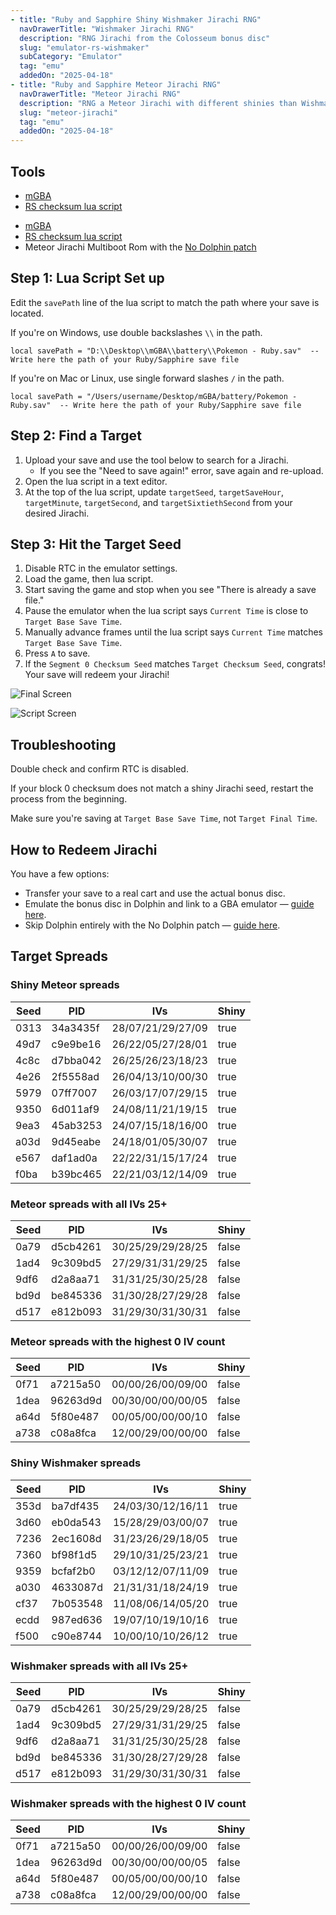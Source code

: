 ```yaml
---
- title: "Ruby and Sapphire Shiny Wishmaker Jirachi RNG"
  navDrawerTitle: "Wishmaker Jirachi RNG"
  description: "RNG Jirachi from the Colosseum bonus disc"
  slug: "emulator-rs-wishmaker"
  subCategory: "Emulator"
  tag: "emu"
  addedOn: "2025-04-18"
- title: "Ruby and Sapphire Meteor Jirachi RNG"
  navDrawerTitle: "Meteor Jirachi RNG"
  description: "RNG a Meteor Jirachi with different shinies than Wishmaker"
  slug: "meteor-jirachi"
  tag: "emu"
  addedOn: "2025-04-18"
---
```


## Tools

<ShowIf slug="/emulator-rs-wishmaker">

- [mGBA](/mgba-setup)
- [RS checksum lua script](https://github.com/Real96/PokeLua/blob/main/Gen%203/mGBA/RS_RNG_Checksums_mGBA.lua)

</ShowIf>

<ShowIf slug="/meteor-jirachi">

- [mGBA](/mgba-setup)
- [RS checksum lua script](https://github.com/Real96/PokeLua/blob/main/Gen%203/mGBA/RS_RNG_Checksums_mGBA.lua)
- Meteor Jirachi Multiboot Rom with the [No Dolphin patch](/no-dolphin-patch)

</ShowIf>

## Step 1: Lua Script Set up

Edit the `savePath` line of the lua script to match the path where your save is located.

If you're on Windows, use double backslashes `\\` in the path.

```
local savePath = "D:\\Desktop\\mGBA\\battery\\Pokemon - Ruby.sav"  -- Write here the path of your Ruby/Sapphire save file
```

If you're on Mac or Linux, use single forward slashes `/` in the path.

```
local savePath = "/Users/username/Desktop/mGBA/battery/Pokemon - Ruby.sav"  -- Write here the path of your Ruby/Sapphire save file
```

## Step 2: Find a Target

1. Upload your save and use the tool below to search for a Jirachi.
   - If you see the "Need to save again!" error, save again and re-upload.
2. Open the lua script in a text editor.
3. At the top of the lua script, update `targetSeed`, `targetSaveHour`, `targetMinute`, `targetSecond`, and `targetSixtiethSecond` from your desired Jirachi.

<ShowIf slug="/emulator-rs-wishmaker">

<MultibootJirachi jirachi="Wishmaker" />

</ShowIf>

<ShowIf slug="/meteor-jirachi">

<MultibootJirachi jirachi="Meteor" />

</ShowIf>

## Step 3: Hit the Target Seed

1. Disable RTC in the emulator settings.
2. Load the game, then lua script.
3. Start saving the game and stop when you see "There is already a save file."
4. Pause the emulator when the lua script says `Current Time` is close to `Target Base Save Time`.
5. Manually advance frames until the lua script says `Current Time` matches `Target Base Save Time`.
6. Press `A` to save.
7. If the `Segment 0 Checksum Seed` matches `Target Checksum Seed`, congrats! Your save will redeem your Jirachi!

![Final Screen](/images/Ruby-Sapphire/Wishmaker/Final-Screen.png)

![Script Screen](/images/Ruby-Sapphire/Wishmaker/Script.png)

## Troubleshooting

Double check and confirm RTC is disabled.

If your block 0 checksum does not match a shiny Jirachi seed, restart the process from the beginning.

Make sure you're saving at `Target Base Save Time`, not `Target Final Time`.

<ShowIf slug="/emulator-rs-wishmaker">

## How to Redeem Jirachi

You have a few options:

- Transfer your save to a real cart and use the actual bonus disc.
- Emulate the bonus disc in Dolphin and link to a GBA emulator — [guide here](/misc-dolphin-connect-vba).
- Skip Dolphin entirely with the No Dolphin patch — [guide here](/no-dolphin-patch).

</ShowIf>

## Target Spreads

<ShowIf slug="/meteor-jirachi">

### Shiny Meteor spreads

| Seed | PID      | IVs               | Shiny |
| ---- | -------- | ----------------- | ----- |
| 0313 | 34a3435f | 28/07/21/29/27/09 | true  |
| 49d7 | c9e9be16 | 26/22/05/27/28/01 | true  |
| 4c8c | d7bba042 | 26/25/26/23/18/23 | true  |
| 4e26 | 2f5558ad | 26/04/13/10/00/30 | true  |
| 5979 | 07ff7007 | 26/03/17/07/29/15 | true  |
| 9350 | 6d011af9 | 24/08/11/21/19/15 | true  |
| 9ea3 | 45ab3253 | 24/07/15/18/16/00 | true  |
| a03d | 9d45eabe | 24/18/01/05/30/07 | true  |
| e567 | daf1ad0a | 22/22/31/15/17/24 | true  |
| f0ba | b39bc465 | 22/21/03/12/14/09 | true  |

### Meteor spreads with all IVs 25+

| Seed | PID      | IVs               | Shiny |
| ---- | -------- | ----------------- | ----- |
| 0a79 | d5cb4261 | 30/25/29/29/28/25 | false |
| 1ad4 | 9c309bd5 | 27/29/31/31/29/25 | false |
| 9df6 | d2a8aa71 | 31/31/25/30/25/28 | false |
| bd9d | be845336 | 31/30/28/27/29/28 | false |
| d517 | e812b093 | 31/29/30/31/30/31 | false |

### Meteor spreads with the highest 0 IV count

| Seed | PID      | IVs               | Shiny |
| ---- | -------- | ----------------- | ----- |
| 0f71 | a7215a50 | 00/00/26/00/09/00 | false |
| 1dea | 96263d9d | 00/30/00/00/00/05 | false |
| a64d | 5f80e487 | 00/05/00/00/00/10 | false |
| a738 | c08a8fca | 12/00/29/00/00/00 | false |

</ShowIf>

<ShowIf slug="/emulator-rs-wishmaker">

### Shiny Wishmaker spreads

| Seed | PID      | IVs               | Shiny |
| ---- | -------- | ----------------- | ----- |
| 353d | ba7df435 | 24/03/30/12/16/11 | true  |
| 3d60 | eb0da543 | 15/28/29/03/00/07 | true  |
| 7236 | 2ec1608d | 31/23/26/29/18/05 | true  |
| 7360 | bf98f1d5 | 29/10/31/25/23/21 | true  |
| 9359 | bcfaf2b0 | 03/12/12/07/11/09 | true  |
| a030 | 4633087d | 21/31/31/18/24/19 | true  |
| cf37 | 7b053548 | 11/08/06/14/05/20 | true  |
| ecdd | 987ed636 | 19/07/10/19/10/16 | true  |
| f500 | c90e8744 | 10/00/10/10/26/12 | true  |

### Wishmaker spreads with all IVs 25+

| Seed | PID      | IVs               | Shiny |
| ---- | -------- | ----------------- | ----- |
| 0a79 | d5cb4261 | 30/25/29/29/28/25 | false |
| 1ad4 | 9c309bd5 | 27/29/31/31/29/25 | false |
| 9df6 | d2a8aa71 | 31/31/25/30/25/28 | false |
| bd9d | be845336 | 31/30/28/27/29/28 | false |
| d517 | e812b093 | 31/29/30/31/30/31 | false |

### Wishmaker spreads with the highest 0 IV count

| Seed | PID      | IVs               | Shiny |
| ---- | -------- | ----------------- | ----- |
| 0f71 | a7215a50 | 00/00/26/00/09/00 | false |
| 1dea | 96263d9d | 00/30/00/00/00/05 | false |
| a64d | 5f80e487 | 00/05/00/00/00/10 | false |
| a738 | c08a8fca | 12/00/29/00/00/00 | false |

</ShowIf>
